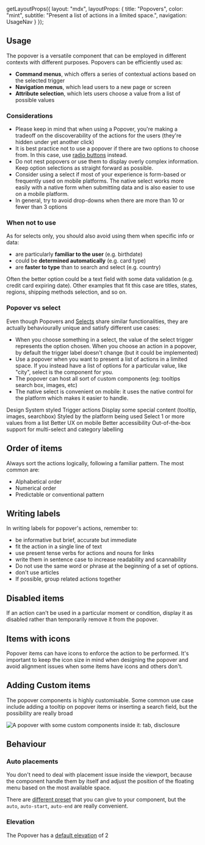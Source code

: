 
  getLayoutProps({
    layout: "mdx",
    layoutProps: {
      title: "Popovers",
      color: "mint",
      subtitle: "Present a list of actions in a limited space.",
      navigation: UsageNav
    }
  });

## Usage

The popover is a versatile component that can be employed in different contexts with different purposes. Popovers can be efficiently used as:

- **Command menus**, which offers a series of contextual actions based on the selected trigger
- **Navigation menus**, which lead users to a new page or screen
- **Attribute selection**, which lets users choose a value from a list of possible values

### Considerations

- Please keep in mind that when using a Popover, you're making a tradeoff on the discoverability of the actions for the users (they're hidden under yet another click)
- It is best practice not to use a popover if there are two options to choose
  from. In this case, use [radio buttons](/documentation/components/inputs/selection-controls) instead.
- Do not nest popovers or use them to display overly complex information. Keep option selections as straight forward as possible.
- Consider using a select if most of your experience is form-based or frequently used on mobile platforms. The native select works more easily with a native form when submitting data and is also easier to use on a mobile platform.
- In general, try to avoid drop-downs when there are more than 10 or fewer than 3 options

### When not to use

As for selects only, you should also avoid using them when specific info or data:

- are particularly **familiar to the user** (e.g. birthdate)
- could be **determined automatically** (e.g. card type)
- are **faster to type** than to search and select (e.g. country)

Often the better option could be a text field with some data validation (e.g. credit card expiring date). Other examples that fit this case are titles, states, regions, shipping methods selection, and so on.

### Popover vs select

Even though Popovers and [Selects](/documentation/components/inputs/select) share similar functionalities, they are actually behaviourally unique and satisfy different use cases:

- When you choose something in a select, the value of the select trigger represents the option chosen. When you choose an action in a popover, by default the trigger label doesn't change (but it could be implemented)
- Use a popover when you want to present a list of actions in a limited space. If you instead have a list of options for a particular value, like "city", select is the component for you.
- The popover can host all sort of custom components (eg: tooltips search box, images, etc)
- The native select is convenient on mobile: it uses the native control for the platform which makes it easier to handle.

<Stack direction="row" wrap columnGap={16} rowGap={24} vAlign="start">
  <Stack direction="column" rowGap={8} style={{ maxWidth: "35ch" }}>
    <Title level="5">Popover</Title>
    <List>
      <ListLi marker="check" markerColor="var(--highlight-green-foreground)">Design System styled</ListLi>
      <ListLi marker="check" markerColor="var(--highlight-green-foreground)">Trigger actions</ListLi>
      <ListLi marker="check" markerColor="var(--highlight-green-foreground)">Display some special content (tooltip, images, searchbox)</ListLi>
    </List>
  </Stack>
  <Stack direction="column" rowGap={8} style={{ maxWidth: "35ch" }}>
    <Title level="5">Select</Title>
    <List>
      <ListLi marker="check" markerColor="var(--highlight-green-foreground)">Styled by the platform being used</ListLi>
      <ListLi marker="check" markerColor="var(--highlight-green-foreground)">Select 1 or more values from a list</ListLi>
      <ListLi marker="check" markerColor="var(--highlight-green-foreground)">Better UX on mobile</ListLi>
      <ListLi marker="check" markerColor="var(--highlight-green-foreground)">Better accessibility</ListLi>
      <ListLi marker="check" markerColor="var(--highlight-green-foreground)">Out-of-the-box support for multi-select and category labelling</ListLi>
    </List>
  </Stack>
</Stack>

## Order of items

Always sort the actions logically, following a familiar pattern. The most common are:

- Alphabetical order
- Numerical order
- Predictable or conventional pattern

<Stack direction="row" columnGap={24}>
  <HintCard isBad image="https://figmage.com/images/YbgYCYhA2xhc0gOO8Pj1D.png" />
  <HintCard image="https://figmage.com/images/AazE3C4WdluGquS47v7os.png" />
</Stack>

## Writing labels

In writing labels for popover's actions, remember to:

- be informative but brief, accurate but immediate
- fit the action in a single line of text
- use present tense verbs for actions and nouns for links
- write them in sentence case to increase readability and scannability
- Do not use the same word or phrase at the beginning of a set of options.
- don't use articles
- If possible, group related actions together

<Stack direction="row" columnGap={24}>
  <HintCard isBad image="https://figmage.com/images/Lp723DURLm931RUDw_zBm.png" />
  <HintCard image="https://figmage.com/images/dtjoxz8fsgZMhsMy4MHJZ.png" />
</Stack>

## Disabled items

If an action can't be used in a particular moment or condition, display it as disabled rather than temporarily remove it from the popover.

<Stack direction="row" columnGap={24}>
  <HintCard isBad image="https://figmage.com/images/XFypqpkFYUMsxfOhbHBqh.png" />
  <HintCard image="https://figmage.com/images/quRchCwYibRrbIeLSKkq4.png" />
</Stack>

## Items with icons

Popover items can have icons to enforce the action to be performed. It's important to keep the icon size in mind when designing the popover and avoid alignment issues when some items have icons and others don't.

<Stack direction="row" columnGap={24}>
  <HintCard isBad image="https://figmage.com/images/LKyUw9qVB9oSW7igMVFC5.png" />
  <HintCard image="https://figmage.com/images/XbZYPubglN7auRnYmcceq.png" />
</Stack>

## Adding Custom items

The popover components is highly customisable. Some common use case include adding a tooltip on popover items or inserting a search field, but the possibility are really broad

![A popover with some custom components inside it: tab, disclosure](https://figmage.com/images/exIOJQVk5L-X-wgt42M2W.png)

## Behaviour

### Auto placements

You don't need to deal with placement issue inside the viewport, because the component handle them by itself and adjust the position of the floating menu based on the most available space.

There are [different preset](/documentation/components/dialogs/popover#prop-placement) that you can give to your component, but the `auto`, `auto-start`, `auto-end` are really convenient.

### Elevation

The Popover has a [default elevation](/documentation/usage/design/foundation/elevations#default-elevations) of 2
